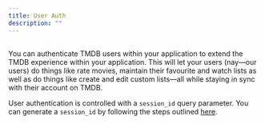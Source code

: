 ---
title: User Auth
description: ""
---

##
You can authenticate TMDB users within your application to extend the TMDB experience within your
application. This will let your users (nay—our users) do things like rate movies, maintain their
favourite and watch lists as well as do things like create and edit custom lists—all while staying
in sync with their account on TMDB.

User authentication is controlled with a `session_id` query parameter. You can generate a `session_id`
by following the steps outlined [here](/api-reference/authentication/how-to-generate-a-session-id).

